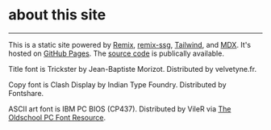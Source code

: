 # about this site

---

This is a static site powered by [Remix](https://remix.run/), [remix-ssg](https://github.com/jacob-ebey/remix-ssg), [Tailwind](https://tailwindcss.com/), and [MDX](https://mdxjs.com/). It's hosted on [GitHub Pages](https://pages.github.com/). The [source code]() is publically available.

Title font is Trickster by Jean-Baptiste Morizot. Distributed by velvetyne.fr.

Copy font is Clash Display by Indian Type Foundry. Distributed by Fontshare.

ASCII art font is IBM PC BIOS (CP437). Distributed by VileR via [The Oldschool PC Font Resource](https://int10h.org/oldschool-pc-fonts/).
